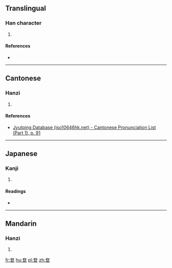 ==Translingual==

===Han character===
{{Han char|rn=37|rad=大|as=05|sn=8|four=|canj=KSS|ids=⿱大巨}}

# {{defn|Han|sort=大05}}

====References====
* {{Han ref|kx=0250.270|dkj=05888|dj=0510.250|hdz=10529.100|uh=5946|ud=22854}}

----

==Cantonese==

===Hanzi===
{{yue-hanzi|jyut=[[gyun6]]|y=gyun6}}

# {{defn|lang=yue|sort=大05}}

====References====
* [http://www.iso10646hk.net/jp/document/download.jsp Jyutping Database (iso10646hk.net) - Cantonese Pronunciation List (Part 1), p. 91]

----

==Japanese==

===Kanji===
{{ja-kanji|grade=|rs=大05}}

# {{defn|lang=ja|sort=大05}}

====Readings====
* {{ja-readings|on=[[けん]] (ken), [[がん]] (gan)|kun=[[おおきい]] (ookii)}}

----

==Mandarin==

===Hanzi===
{{cmn-hanzi|pin=[[quǎn]] ([[quan3]])|wg=ch'üan<sup>3</sup>}}

# {{defn|lang=cmn|sort=大05}}

[[fr:奆]]
[[hu:奆]]
[[pl:奆]]
[[zh:奆]]